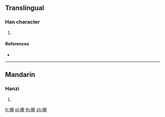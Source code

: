 ==Translingual==

===Han character===
{{Han char|rn=75|rad=木|as=13|sn=17|four=|canj=DBUL|ids=⿰木鼎}}

# {{defn|Han|sort=木13}}

====References====
* {{Han ref|kx=0557.060|dkj=15671|dj=0946.140|hdz=21291.120|uh=6A99|ud=27289}}

----

==Mandarin==

===Hanzi===
{{cmn-hanzi|pin=[[dǐng]] ([[ding3]])|wg=ting<sup>3</sup>}}

# {{defn|lang=cmn|sort=木13}}

[[fr:檙]]
[[pl:檙]]
[[th:檙]]
[[zh:檙]]